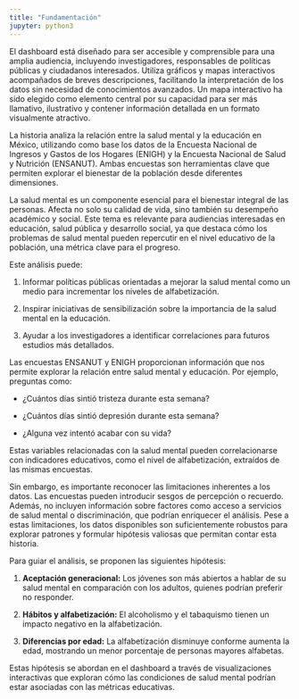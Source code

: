 ```yaml
---
title: "Fundamentación"
jupyter: python3
---
```


::: {style="text-align; justify"}
El dashboard está diseñado para ser accesible y comprensible para una amplia audiencia, incluyendo investigadores, responsables de políticas públicas y ciudadanos interesados. Utiliza gráficos y mapas interactivos acompañados de breves descripciones, facilitando la interpretación de los datos sin necesidad de conocimientos avanzados. Un mapa interactivo ha sido elegido como elemento central por su capacidad para ser más llamativo, ilustrativo y contener información detallada en un formato visualmente atractivo.

La historia analiza la relación entre la salud mental y la educación en México, utilizando como base los datos de la Encuesta Nacional de Ingresos y Gastos de los Hogares (ENIGH) y la Encuesta Nacional de Salud y Nutrición (ENSANUT). Ambas encuestas son herramientas clave que permiten explorar el bienestar de la población desde diferentes dimensiones.

La salud mental es un componente esencial para el bienestar integral de las personas. Afecta no solo su calidad de vida, sino también su desempeño académico y social. Este tema es relevante para audiencias interesadas en educación, salud pública y desarrollo social, ya que destaca cómo los problemas de salud mental pueden repercutir en el nivel educativo de la población, una métrica clave para el progreso.

Este análisis puede:

1.  Informar políticas públicas orientadas a mejorar la salud mental como un medio para incrementar los niveles de alfabetización.

2.  Inspirar iniciativas de sensibilización sobre la importancia de la salud mental en la educación.

3.  Ayudar a los investigadores a identificar correlaciones para futuros estudios más detallados.

Las encuestas ENSANUT y ENIGH proporcionan información que nos permite explorar la relación entre salud mental y educación. Por ejemplo, preguntas como:

-   ¿Cuántos días sintió tristeza durante esta semana?

-   ¿Cuántos días sintió depresión durante esta semana?

-   ¿Alguna vez intentó acabar con su vida?

Estas variables relacionadas con la salud mental pueden correlacionarse con indicadores educativos, como el nivel de alfabetización, extraídos de las mismas encuestas.

Sin embargo, es importante reconocer las limitaciones inherentes a los datos. Las encuestas pueden introducir sesgos de percepción o recuerdo. Además, no incluyen información sobre factores como acceso a servicios de salud mental o discriminación, que podrían enriquecer el análisis. Pese a estas limitaciones, los datos disponibles son suficientemente robustos para explorar patrones y formular hipótesis valiosas que permitan contar esta historia.

Para guiar el análisis, se proponen las siguientes hipótesis:

1.  **Aceptación generacional:** Los jóvenes son más abiertos a hablar de su salud mental en comparación con los adultos, quienes podrían preferir no responder.

2.  **Hábitos y alfabetización:** El alcoholismo y el tabaquismo tienen un impacto negativo en la alfabetización.

3.  **Diferencias por edad:** La alfabetización disminuye conforme aumenta la edad, mostrando un menor porcentaje de personas mayores alfabetas.

Estas hipótesis se abordan en el dashboard a través de visualizaciones interactivas que exploran cómo las condiciones de salud mental podrían estar asociadas con las métricas educativas.
:::
